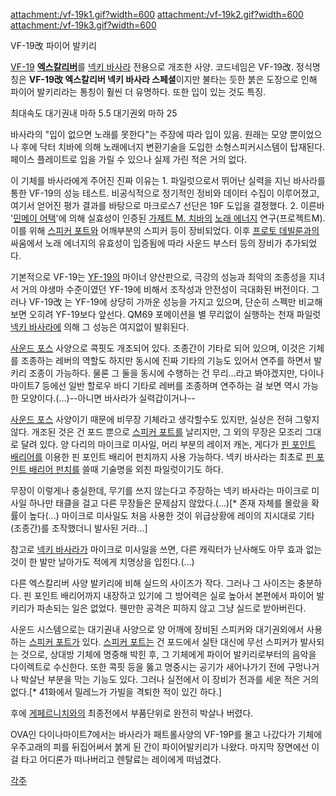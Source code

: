 attachment:/vf-19k1.gif?width=600
attachment:/vf-19k2.gif?width=600
attachment:/vf-19k3.gif?width=600

VF-19改 파이어 발키리

[[VF-19]] '''[[엑스칼리버]]'''를 [[넥키 바사라]] 전용으로 개조한 사양. 코드네임은 VF-19改. 
정식명칭은 '''VF-19改 엑스칼리버 넥키 바사라 스페셜'''이지만 불타는 듯한 붉은 도장으로 인해 파이어 발키리라는 통칭이 훨씬 더 유명하다. 또한 입이 있는 것도 특징.

최대속도
대기권내 마하 5.5
대기권외 마하 25

바사라의 "입이 없으면 노래를 못한다"는 주장에 따라 입이 있음. 원래는 모양 뿐이었으나 후에 닥터 치바에 의해 노래에너지 변환기술을 도입한 소형스피커시스템이 탑재된다. 페이스 플레이트로 입을 가릴 수 있으나 실제 가린 적은 거의 없다.

이 기체를 바사라에게 주어진 진짜 이유는 
1. 파일럿으로서 뛰어난 실력을 지닌 바사라를 통한 VF-19의 성능 테스트. 비공식적으로 정기적인 정비와 데이터 수집이 이루어졌고, 여기서 얻어진 평가 결과를 바탕으로 마크로스7 선단은 19F 도입을 결정했다.
2. 이른바 '[[민메이 어택]]'에 의해 실효성이 인증된 [[가제트 M. 치바]]의 [[노래 에너지]] 연구(프로젝트M). 이를 위해 [[스피커 포트]]와 어깨부분의 스피커 등이 장비되었다. 이후 [[프로토 데빌룬]]과의 싸움에서 노래 에너지의 유효성이 입증됨에 따라 사운드 부스터 등의 장비가 추가되었다.

기본적으로 VF-19는 [[YF-19]]의 마이너 양산판으로, 극강의 성능과 최악의 조종성을 지녀서 거의 야생마 수준이였던 YF-19에 비해서 조작성과 안전성이 극대화된 버전이다. 그러나 VF-19改 는 YF-19에 상당히 가까운 성능을 가지고 있으며, 단순히 스펙만 비교해보면 오히려 YF-19보다 앞선다. QM69 포메이션을 별 무리없이 실행하는 천재 파일럿 [[넥키 바사라]]에 의해 그 성능은 여지없이 발휘된다.

[[사운드 포스]] 사양으로 콕핏도 개조되어 있다. 조종간이 기타로 되어 있으며, 이것은 기체를 조종하는 레버의 역할도 하지만 동시에 진짜 기타의 기능도 있어서 연주를 하면서 발키리 조종이 가능하다. 물론 그 둘을 동시에 수행하는 건 무리...라고 봐야겠지만, 다이나마이트7 등에선 일반 할로우 바디 기타로 레버를 조종하며 연주하는 걸 보면 역시 가능한 모양이다.(…)--아니면 바사라가 실력갑이거나--

[[사운드 포스]] 사양이기 때문에 비무장 기체라고 생각할수도 있지만, 실상은 전혀 그렇지 않다. 개조된 것은 건 포드 뿐으로 [[스피커 포트]]를 날리지만, 그 외의 무장은 모조리 그대로 달려 있다. 양 다리의 마이크로 미사일, 머리 부분의 레이저 캐논, 게다가 [[핀 포인트 배리어]]를 이용한 핀 포인트 배리어 펀치까지 사용 가능하다. 넥키 바사라는 최초로 [[핀 포인트 배리어 펀치]]를 쓸때 기술명을 외친 파일럿이기도 하다.

무장이 이렇게나 충실한데, 무기를 쓰지 않는다고 주장하는 넥키 바사라는 마이크로 미사일 하나만 태클을 걸고 다른 무장들은 문제삼지 않았다.(…)[* 존재 자체를 몰랐을 확률이 높다(...) 마이크로 미사일도 처음 사용한 것이 위급상황에 레이의 지시대로 기타(조종간)를 조작했더니 발사된 거라...] 

참고로 [[넥키 바사라]]가 마이크로 미사일을 쓰면, 다른 캐릭터가 난사해도 아무 효과 없는 것이 한 발만 날아가도 적에게 치명상을 입힌다.(…)

다른 엑스칼리버 사양 발키리에 비해 실드의 사이즈가 작다. 그러나 그 사이즈는 충분하다. 핀 포인트 배리어까지 내장하고 있기에 그 방어력은 실로 높아서 본편에서 파이어 발키리가 파손되는 일은 없었다. 웬만한 공격은 피하지 않고 그냥 실드로 받아버린다.

사운드 시스템으로는 대기권내 사양으로 양 어깨에 장비된 스피커와 대기권외에서 사용하는 [[스피커 포트]]가 있다. [[스피커 포트]]는 건 포드에서 실탄 대신에 무선 스피커가 발사되는 것으로, 상대방 기체에 명중해 박힌 후, 그 기체에게 파이어 발키리로부터의 음악을 다이렉트로 수신한다. 또한 콕핏 등을 뚫고 명중시는 공기가 새어나가기 전에 구멍나거나 박살난 부분을 막는 기능도 있다. 그러나 실전에서 이 장비가 전과를 세운 적은 거의 없다.[* 41화에서 밀레느가 가빌을 격퇴한 적이 있긴 하다.]

후에 [[게페르니치]]와의 최종전에서 부품단위로 완전히 박살나 버렸다.

OVA인 다이나마이트7에서는 바사라가 패트롤사양의 VF-19P를 몰고 나갔다가 기체에 우주고래의 피를 뒤집어써서 붉게 된 간이 파이어발키리가 나왔다. 마지막 장면에선 이걸 타고 어디론가 떠나버리고 렌탈료는 레이에게 떠넘겼다.

[[각주]]
